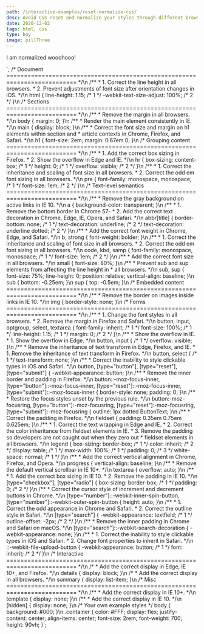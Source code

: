 ```yaml
---
path: /interactive-examples/reset-normalize-css/
desc: Avoid CSS reset and normalize your styles through different browsers, preserve useful defaults, correct bugs and common browser issues.
date: 2020-12-02
tags: html, css
type: boy
image: pillThree
---
```



  I am normalized wooohooo!
</div>`;
/* Document
   ========================================================================== */\n
/**
 * 1. Correct the line height in all browsers.
 * 2. Prevent adjustments of font size after orientation changes in iOS.
 */\n
html {
  line-height: 1.15; /* 1 */
  -webkit-text-size-adjust: 100%; /* 2 */
}\n
/* Sections
   ========================================================================== */\n
/**
 * Remove the margin in all browsers.
 */\n
body {
  margin: 0;
}\n
/**
 * Render the main element consistently in IE.
 */\n
main {
  display: block;
}\n
/**
 * Correct the font size and margin on h1 elements within section and
 * article contexts in Chrome, Firefox, and Safari.
 */\n
h1 {
  font-size: 2em;
  margin: 0.67em 0;
}\n
/* Grouping content
   ========================================================================== */\n
/**
 * 1. Add the correct box sizing in Firefox.
 * 2. Show the overflow in Edge and IE.
 */\n
hr {
  box-sizing: content-box; /* 1 */
  height: 0; /* 1 */
  overflow: visible; /* 2 */
}\n
/**
 * 1. Correct the inheritance and scaling of font size in all browsers.
 * 2. Correct the odd em font sizing in all browsers.
 */\n
pre {
  font-family: monospace, monospace; /* 1 */
  font-size: 1em; /* 2 */
}\n
/* Text-level semantics
   ========================================================================== */\n
/**
 * Remove the gray background on active links in IE 10.
 */\n
a {
  background-color: transparent;
}\n
/**
 * 1. Remove the bottom border in Chrome 57-
 * 2. Add the correct text decoration in Chrome, Edge, IE, Opera, and Safari.
 */\n
abbr[title] {
  border-bottom: none; /* 1 */
  text-decoration: underline; /* 2 */
  text-decoration: underline dotted; /* 2 */
}\n
/**
 * Add the correct font weight in Chrome, Edge, and Safari.
 */\n
b,
strong {
  font-weight: bolder;
}\n
/**
 * 1. Correct the inheritance and scaling of font size in all browsers.
 * 2. Correct the odd em font sizing in all browsers.
 */\n
code,
kbd,
samp {
  font-family: monospace, monospace; /* 1 */
  font-size: 1em; /* 2 */
}\n
/**
 * Add the correct font size in all browsers.
 */\n
small {
  font-size: 80%;
}\n
/**
 * Prevent sub and sup elements from affecting the line height in
 * all browsers.
 */\n
sub,
sup {
  font-size: 75%;
  line-height: 0;
  position: relative;
  vertical-align: baseline;
}\n
sub {
  bottom: -0.25em;
}\n
sup {
  top: -0.5em;
}\n
/* Embedded content
   ========================================================================== */\n
/**
 * Remove the border on images inside links in IE 10.
 */\n
img {
  border-style: none;
}\n
/* Forms
   ========================================================================== */\n
/**
 * 1. Change the font styles in all browsers.
 * 2. Remove the margin in Firefox and Safari.
 */\n
button,
input,
optgroup,
select,
textarea {
  font-family: inherit; /* 1 */
  font-size: 100%; /* 1 */
  line-height: 1.15; /* 1 */
  margin: 0; /* 2 */
}\n
/**
 * Show the overflow in IE.
 * 1. Show the overflow in Edge.
 */\n
button,
input { /* 1 */
  overflow: visible;
}\n
/**
 * Remove the inheritance of text transform in Edge, Firefox, and IE.
 * 1. Remove the inheritance of text transform in Firefox.
 */\n
button,
select { /* 1 */
  text-transform: none;
}\n
/**
 * Correct the inability to style clickable types in iOS and Safari.
 */\n
button,
[type="button"],
[type="reset"],
[type="submit"] {
  -webkit-appearance: button;
}\n
/**
 * Remove the inner border and padding in Firefox.
 */\n
button::-moz-focus-inner,
[type="button"]::-moz-focus-inner,
[type="reset"]::-moz-focus-inner,
[type="submit"]::-moz-focus-inner {
  border-style: none;
  padding: 0;
}\n
/**
 * Restore the focus styles unset by the previous rule.
 */\n
button:-moz-focusring,
[type="button"]:-moz-focusring,
[type="reset"]:-moz-focusring,
[type="submit"]:-moz-focusring {
  outline: 1px dotted ButtonText;
}\n
/**
 * Correct the padding in Firefox.
 */\n
fieldset {
  padding: 0.35em 0.75em 0.625em;
}\n
/**
 * 1. Correct the text wrapping in Edge and IE.
 * 2. Correct the color inheritance from fieldset elements in IE.
 * 3. Remove the padding so developers are not caught out when they zero out
 *    fieldset elements in all browsers.
 */\n
legend {
  box-sizing: border-box; /* 1 */
  color: inherit; /* 2 */
  display: table; /* 1 */
  max-width: 100%; /* 1 */
  padding: 0; /* 3 */
  white-space: normal; /* 1 */
}\n
/**
 * Add the correct vertical alignment in Chrome, Firefox, and Opera.
 */\n
progress {
  vertical-align: baseline;
}\n
/**
 * Remove the default vertical scrollbar in IE 10+.
 */\n
textarea {
  overflow: auto;
}\n
/**
 * 1. Add the correct box sizing in IE 10.
 * 2. Remove the padding in IE 10.
 */\n
[type="checkbox"],
[type="radio"] {
  box-sizing: border-box; /* 1 */
  padding: 0; /* 2 */
}\n
/**
 * Correct the cursor style of increment and decrement buttons in Chrome.
 */\n
[type="number"]::-webkit-inner-spin-button,
[type="number"]::-webkit-outer-spin-button {
  height: auto;
}\n
/**
 * 1. Correct the odd appearance in Chrome and Safari.
 * 2. Correct the outline style in Safari.
 */\n
[type="search"] {
  -webkit-appearance: textfield; /* 1 */
  outline-offset: -2px; /* 2 */
}\n
/**
 * Remove the inner padding in Chrome and Safari on macOS.
 */\n
[type="search"]::-webkit-search-decoration {
  -webkit-appearance: none;
}\n
/**
 * 1. Correct the inability to style clickable types in iOS and Safari.
 * 2. Change font properties to inherit in Safari.
 */\n
::-webkit-file-upload-button {
  -webkit-appearance: button; /* 1 */
  font: inherit; /* 2 */
}\n
/* Interactive
   ========================================================================== */\n
/*
 * Add the correct display in Edge, IE 10+, and Firefox.
 */\n
details {
  display: block;
}\n
/*
 * Add the correct display in all browsers.
 */\n
summary {
  display: list-item;
}\n
/* Misc
   ========================================================================== */\n
/**
 * Add the correct display in IE 10+.
 */\n
template {
  display: none;
}\n
/**
 * Add the correct display in IE 10.
 */\n
[hidden] {
  display: none;
}\n
/* Your own example styles */
body {
  background: #000;
}\n
.container {
color: #FFF;
display: flex;
justify-content: center;
align-items: center;
font-size: 2rem;
font-weight: 700;
height: 90vh;
}`;

<CodeEditorRaw tabs={tabs} initialHtml={initialHtml} initialCss={initialCss} />

